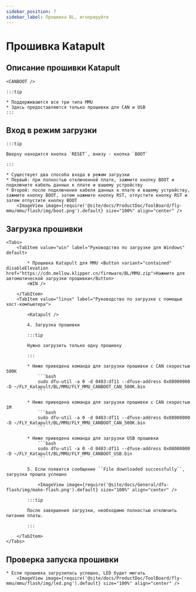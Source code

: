 ```yaml
---
sidebar_position: 7
sidebar_label: Прошивка BL, игнорируйте
---
```



# Прошивка Katapult

## Описание прошивки Katapult

    <CANBOOT />

    :::tip

    * Поддерживаются все три типа MMU
    * Здесь предоставляются только прошивки для CAN и USB
    :::

## Вход в режим загрузки

    :::tip

    Вверху находится кнопка `RESET`, внизу - кнопка `BOOT`

    :::

    * Существует два способа входа в режим загрузки
    * Первый: при полностью отключенной плате, зажмите кнопку BOOT и подключите кабель данных к плате и вашему устройству
    * Второй: после подключения кабеля данных к плате и вашему устройству, зажмите кнопку BOOT, затем нажмите кнопку RST, отпустите кнопку RST и затем отпустите кнопку BOOT
        <ImageView image={require('@site/docs/ProductDoc/ToolBoard/fly-mmu/mmu/flash/img/boot.png').default} size="100%" align="center" />

## Загрузка прошивки
    <Tabs>
        <TabItem value="win" label="Руководство по загрузке для Windows" default>
        
            * Прошивка Katapult для MMU <Button variant="contained" disableElevation href="https://cdn.mellow.klipper.cn/firmware/BL/MMU.zip">Нажмите для автоматической загрузки прошивки</Button>
            <WIN />
            
        </TabItem>
        <TabItem value="linux" label="Руководство по загрузке с помощью хост-компьютера">
            
            <Katapult />

            4. Загрузка прошивки

            :::tip

            Нужно загрузить только одну прошивку

            :::

            * Ниже приведена команда для загрузки прошивки с CAN скоростью 500K
                ```bash
                sudo dfu-util -a 0 -d 0483:df11 --dfuse-address 0x08000000 -D ~/FLY_Katapult/BL/MMU/FLY_MMU_CANBOOT_CAN_500K.bin
                ```
                       
            * Ниже приведена команда для загрузки прошивки с CAN скоростью 1M
                ```bash
                sudo dfu-util -a 0 -d 0483:df11 --dfuse-address 0x08000000 -D ~/FLY_Katapult/BL/MMU/FLY_MMU_CANBOOT_CAN_500K.bin
                ```

            * Ниже приведена команда для загрузки USB прошивки
                ```bash
                sudo dfu-util -a 0 -d 0483:df11 --dfuse-address 0x08000000 -D ~/FLY_Katapult/BL/MMU/FLY_MMU_CANBOOT_USB.bin
                ```

            5. Если появится сообщение ``File downloaded successfully``, загрузка прошла успешно

                <ImageView image={require('@site/docs/General/dfu-flash/img/make-flash.png').default} size="100%" align="center" />

            :::tip

            После завершения загрузки, необходимо полностью отключить питание платы.

            :::

        </TabItem>
    </Tabs>

## Проверка запуска прошивки

    * Если прошивка загрузилась успешно, LED будет мигать
        <ImageView image={require('@site/docs/ProductDoc/ToolBoard/fly-mmu/mmu/flash/img/led.png').default} size="100%" align="center" />

